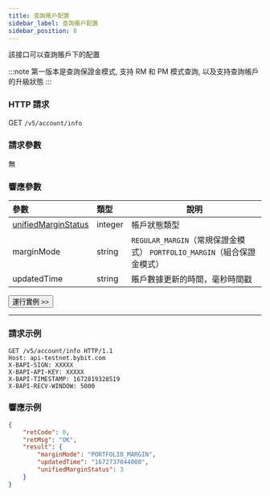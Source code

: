 ```yaml
---
title: 查詢賬戶配置
sidebar_label: 查詢賬戶配置
sidebar_position: 8
---
```

該接口可以查詢賬戶下的配置

:::note
第一版本是查詢保證金模式, 支持 RM 和 PM 模式查詢, 以及支持查詢帳戶的升級狀態
:::

### HTTP 請求
GET `/v5/account/info`

### 請求參數
無

### 響應參數
| 參數 | 類型 | 說明|
|:----- |:-----|----- |
|[unifiedMarginStatus](../enum#unifiedmarginstatus) |integer |帳戶狀態類型|
|marginMode |string |`REGULAR_MARGIN`（常規保證金模式） `PORTFOLIO_MARGIN`（組合保證金模式） |
|updatedTime |string |賬戶數據更新的時間，毫秒時間戳|

<a href="/api-explorer/v5/account/account-info"><Button>運行實例 >></Button></a>

---

### 請求示例

```http
GET /v5/account/info HTTP/1.1
Host: api-testnet.bybit.com
X-BAPI-SIGN: XXXXX
X-BAPI-API-KEY: XXXXX
X-BAPI-TIMESTAMP: 1672819328519
X-BAPI-RECV-WINDOW: 5000
```

### 響應示例

```json
{
    "retCode": 0,
    "retMsg": "OK",
    "result": {
        "marginMode": "PORTFOLIO_MARGIN",
        "updatedTime": "1672737044000",
        "unifiedMarginStatus": 3
    }
}
```